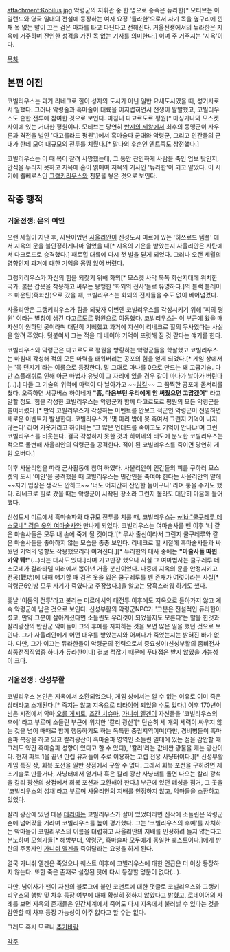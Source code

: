 attachment:Kobilus.jpg
악령군의 지휘관 중 한 명으로 종족은 듀라한[* 모티브는 아일랜드와 영국 일대의 전설에 등장하는 여자 요정 '듈라한'으로서 자기 목을 옆구리에 낀 채 목 없는 말이 끄는 검은 마차를 타고 다닌다고 전해진다. 거울전쟁에서의 듀라한은 지옥에 거주하며 잔인한 성격을 가진 목 없는 기사를 의미한다.] 이며 주 거주지는 '지옥'이다.

[[목차]]
== 본편 이전 ==
코빌리우스는 과거 리네크로 힐이 성자의 도시가 아닌 일반 요새도시였을 때, 성기사로서 일했다. 그러나 악령술과 흑마술이 대륙을 어지럽히면서 전쟁이 발발했고, 코빌리우스도 숱한 전투에 참여한 것으로 보인다. 마침내 다고르도르 평원[* 마싱가나와 모스켓 사이에 있는 거대한 평원이다. 모티브는 당연히 [[반지의 제왕]]에서 최후의 동맹군이 사우론과 격전을 벌인 '다고를라드 평원'.]에서 흑마술파 군대와 악령군, 그리고 인간들의 군대가 한데 모여 대규모의 전투를 치뤘다.[* 말다의 후손인 엔트족도 참전했다.]

코빌리우스는 이 때 목이 잘려 사망했는데, 그 동안 잔인하게 사람을 죽인 업보 탓인지, 안식을 누리지 못하고 지옥에 혼이 얽매여 지옥의 기사인 '듀라한'이 되고 말았다. 이 시기에 켈베로스인 [[그랭키리우스]]와 친분을 쌓은 것으로 보인다.

== 작중 행적 ==
=== 거울전쟁: 은의 여인 === 
오랜 세월이 지난 후, 사탄이었던 [[사울리안]]이 신성도시 미르에 있는 '히쓰로드 템플' 에서 지옥의 문을 불안정하게나마 열었을 때[* 지옥의 기운을 받았는지 사울리안은 사탄에서 다크로드로 승격했다.] 패로힐 대륙에 다시 첫 발을 딛게 되었다. 그러나 오랜 세월의 영향인지 과거에 대한 기억을 몽땅 잃어 버렸다.

그랭키리우스가 자신의 힘을 되찾기 위해 화뫼[* 모스켓 사막 북쪽 화산지대에 위치한 국가. 붉은 갑옷을 착용하고 싸우는 용맹한 '화뫼의 전사'들로 유명하다.]의 블랙 블레이즈 마운틴(흑화산)으로 갔을 때, 코빌리우스는 화뫼의 전사들을 수도 없이 베어넘겼다.

사울리안은 그랭키리우스가 힘을 되찾자 이번엔 코빌리우스를 각성시키기 위해 '피의 평원' 이라는 별칭이 생긴 다고르도르 평원으로 이동했다. 코빌리우스는 이 부근에 왔을 때 자신이 원하던 곳이라며 대단히 기뻐했고 과거에 자신이 리네크로 힐의 무사였다는 사실을 알려 주었다. 덧붙여서 그는 적을 더 베어야 기억이 또렷해 질 것 같다는 얘기를 한다.

코빌리우스와 악령군은 다고르도르 평원을 방황하는 악령군들을 학살했고 코빌리우스는 마침내 각성해 적의 모든 마력을 태워버리는 공포의 힘을 얻게 되었다.[* 게임 상에서는 '목 던지기'라는 이름으로 등장한다. 말 그대로 마나를 0으로 만드는 꽤 고급기술. 다만 스플래쉬로 인해 아군 마법사 유닛이 그 자리에 있을 경우 같이 마나가 날아가 버린다(...).] 다들 그 기술의 위력에 마력이 다 날아가고 ~~[[팀킬]]~~ 그 끔찍한 공포에 몸서리를 쳤다. 오죽하면 서큐버스 하이네가 '''"흥, 다음부턴 우리에게 안 써줬으면 고맙겠어"''' 라고 말할 정도. 힘을 각성한 코빌리우스는 악령군과 함께 다고르도르 평원의 모든 악령군을 쓸어버렸다.[* 만약 코빌리우스가 각성하는 이벤트를 안보고 적군인 악령군이 전멸하면 새로운 이벤트가 발생한다. 코빌리우스가 '몇 마리 밖에 못 죽여서 그런지 기억이 나지 않는다' 라며 갸웃거리고 하이네는 '그 많은 언데드를 죽이고도 기억이 안나냐'며 그런 코빌리우스를 비웃는다. 결국 각성하지 못한 것과 하이네의 태도에 분노한 코빌리우스는 적으로 돌변해 사울리안의 악령군을 공격한다. 적이 된 코빌리우스를 죽이면 당연히 게임 오버다.]

이후 사울리안을 따라 군사활동에 참여 하였다. 사울리안이 인간들의 피를 구하러 모스켓의 도시 '이안'을 공격했을 때 코빌리우스는 민간인을 죽여야 한다는 사울리안의 말에 ~~자기 입장은 생각도 안하고~~ '너도 어지간히 잔인한 놈이구나' 라며 퉁을 주기도 했다. 리네크로 힐로 갔을 때는 악령군이 시작된 장소라 그런지 몰라도 대단히 마음에 들어 했다.

신성도시 미르에서 흑마술파와 대규모 전투를 치룰 때, 코빌리우스는 [[wiki:"쿨구레루 데스모네" 검은 옷의 여마술사]]와 만나게 되었다. 코빌리우스는 여마술사를 벤 이후 '너 같은 마술사들은 모두 내 손에 죽게 될 것이다.'[* 무사 출신이라서 그런지 쿨구레루와 같은 마술사들을 좋아하지 않는 모습을 종종 보인다. 리네크로 힐 시절에 흑마술사들과 싸웠던 기억의 영향도 작용했으리라 여겨진다.][* 듀라한의 대사 중에는 '''"마술사들 따윈.. 카악 퉤!"'''(...)라는 대사도 있다.]라며 기고만장 했으나 사실 그 여마법사는 쿨구레루 데스모네가 갈라타델 미러에서 뽑아낸 거울 분신이었다. 나중에 지옥의 문을 안정시키고 전공(戰功)에 대해 얘기할 때 검은 옷을 입은 쿨구레루를 벤 존재가 여럿이라는 사실[* 악령군6인방 모두 자기가 죽였다고 주장했다.]을 알고는 당혹스러워 하기도 했다.

훗날 '어둠의 전투'라고 불리는 미르에서의 대전투 이후에도 지옥으로 돌아가지 않고 계속 악령군에 남은 것으로 보인다. 신성부활의 악령군NPC가 '그분은 전설적인 듀라한이셨고, 만약 그분이 살아계셨다면 소들린도 우리것이 되었을지도 모른다'는 말을 한것과 칼리광산의  반란군 악마들이 그의 후예를 자처하는 것을 보면 많은 일을 했던 것으로 보인다. 그가 사울리안에게 어떤 대우를 받았는지와 어쩌다가 죽었는지는 밝혀진 바가 없다. 다만, 그가 이끄는 듀라한들이  악령군의 전력으로서 중요성이(신성부활의 좀비전사 최종전직직업중 하나가 듀라한이다) 결코 적잖기 때문에 푸대접은 받지 않았을 가능성이 크다.

=== 거울전쟁 : 신성부활 ===
코빌리우스 본인은 지옥에서 소환되었으나, 게임 상에서는 알 수 없는 이유로 이미 죽은 상태라고 소개된다.[* 죽지는 않고 지옥으로 [[리타이어]] 되었을 수도 있다.] 이후 170년이 넘은 시점에서 악마 [[오롤 게시토]], [[조간 치슈마]], [[가니쉬 엘겐]]이 자신들을 '코빌리우스의 후예' 라고 부르며 소들린 부근에 위치한 '칼리 광산'[* 단순히 세 개의 세력이 싸우지 않는 것을 넘어 때때로 함께 행동하기도 하는 독특한 중립지역이며(다만, 경비병들이 흑마술파 복장을 하고 있고 칼리광산이 흑마술파 영역인 소들린 일대에 있는 점을 감안할 때 그래도 약간 흑마술파 성향이 있다고 할 수 있다), '칼리'라는 값비싼 광물을 캐는 광산이다. 현재 파트 1을 끝낸 만렙 유저들이 주로 이용하는 고렙 전용 사냥터이다.][* 신성부활 게임 특징 상, 회복 포션을 일반 상점에서 구할 수 없다. 그래서 회복 포션을 구하려면 제조기술로 만들거나, 사냥터에서 얻거나 혹은 칼리 광산 사냥터를 돌면 나오는 칼리 광석을 칼리 광산의 상점에서 회복 포션과 교환해야 한다.] 부근에 있던 폐성을 점거, 그 곳을 '코빌리우스의 성채'라고 부르며 사울리안의 지배를 인정하지 않고, 악마들을 소환하고 있었다.

칼리 광산에 있던 데몬 [[데리아]]는 코빌리우스가 살아 있었더라면 진작에 소들린은 악령군 손에 넘어갔을 거라며 코빌리우스를 높이 평가했다. 그는 '코빌리우스의 후예'를 자처하는 악마들이 코빌리우스의 이름을 더럽히고 사울리안의 지배를 인정하려 들지 않는다고 분노하며 모험가들[* 해방부대, 악령군, 흑마술파 모두에게 동일한 퀘스트이다.]에게 반란의 주동자인 [[가니쉬 엘겐]]을 죽여달라는 요청을 하게 된다.

결국 가니쉬 엘겐은 죽었으나 퀘스트 이후에 코빌리우스에 대한 언급은 더 이상 등장하지 않는다. 또한 죽은 존재로 설정된 탓에 다시 등장할 명분이 없다(...).

다만, 남이사가 팬이 자신의 블로그에 붙인 코맨트에 대한 댓글로 코빌리우스와 그랭키리우스의 행방 및 차후 등장 여부에 대해 확실히 정하지 않았다고 밝혔고, 로네이어의 사례를 보면 지옥의 존재들은 인간세계에서 죽어도 다시 지옥에서 불러낼 수 있다는 것을 감안할 때 차후 등장 가능성이 아주 없다고 할 수는 없다.

그래도 혹시 모르니 [[추가바람]]

[[각주]]    



  

      

   
